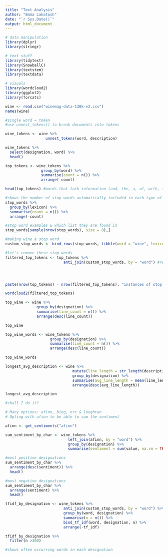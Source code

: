 ```yaml
---
title: "Text Analysis"
author: "Emma Lakatosh"
date: "`r Sys.Date()`"
output: html_document
---
```



```r
# data manipulation
library(dplyr)
library(stringr)

# text stuff
library(tidytext)
library(SnowballC)
library(textstem)
library(textdata)

# visuals
library(wordcloud2)
library(ggplot2)
library(forcats)
```

```r
wine <- read.csv("winemag-data-130k-v2.csv")
names(wine)
```

```r
#single word = token
#use unnest_tokens() to break documents into tokens

wine_tokens <- wine %>%
                  unnest_tokens(word, description)

wine_tokens %>%
  select(designation, word) %>%
  head()

top_tokens <- wine_tokens %>%
                group_by(word) %>%
                summarise(count = n()) %>%
                arrange(-count)

head(top_tokens) #words that lack information (and, the, a, of, with, this)
```



```r
#shows the number of stop words automatically included in each type of list
stop_words %>%
  group_by(lexicon) %>%
  summarise(count = n()) %>%
  arrange(-count)

#stop word examples & which list they are found in
stop_words[sample(nrow(stop_words), size = 8),]

#making wine a stop word
custom_stop_words <- bind_rows(stop_words, tibble(word = "wine", lexicon = "custom"), tibble(word = "flavors", lexicon = "custom")) 

#let's remove these stop words
filtered_top_tokens <- top_tokens %>%
                          anti_join(custom_stop_words, by = "word") #removes the stop words




paste(nrow(top_tokens) - nrow(filtered_top_tokens), "instances of stop words removed")

wordcloud2(filtered_top_tokens)
```


```r
top_wine <- wine %>%
              group_by(designation) %>%
              summarise(line_count = n()) %>%
              arrange(desc(line_count))

top_wine
```

```r
top_wine_words <- wine_tokens %>%
                    group_by(designation) %>%
                    summarise(line_count = n()) %>%
                    arrange(desc(line_count))

top_wine_words
```

```r
longest_avg_description <- wine %>%
                              mutate(line_length = str_length(description)) %>%
                              group_by(designation) %>%
                              summarise(avg_line_length = mean(line_length, na.rm = TRUE)) %>%
                              arrange(desc(avg_line_length))

longest_avg_description
```

```r
#shall I do it?
```

```r
# Many options: afinn, bing, nrc & loughran
# Opting with afinn to be able to sum the sentiment

afinn <- get_sentiments("afinn")

sum_sentiment_by_char <- wine_tokens %>%
                            left_join(afinn, by = "word") %>%
                            group_by(designation) %>%
                            summarise(sentiment = sum(value, na.rm = TRUE))

#most positive designations
sum_sentiment_by_char %>%
  arrange(desc(sentiment)) %>%
  head()

#most negative designations
sum_sentiment_by_char %>%
  arrange(sentiment) %>%
  head()

```

```r
tfidf_by_designation <- wine_tokens %>%
                          anti_join(custom_stop_words, by = "word") %>%
                          group_by(word, designation) %>%
                          summarise(n = n()) %>%
                          bind_tf_idf(word, designation, n) %>%
                          arrange(-tf_idf)

tfidf_by_designation %>%
  filter(n >300)

#shows often occurring words in each designation
```







